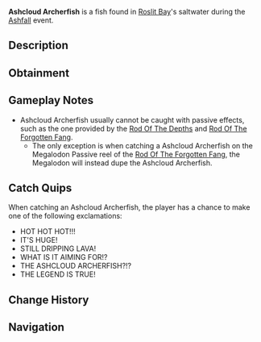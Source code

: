 {{FishInfobox
|image          = Ashcloud Archerfish.png
|rarity         = Limited
|event          = Ashfall
|sea            = First Sea
|location       = [[Ashfall]]
|sublocation    = 
|sources        = Fishing Rod
|nopassive      = 1
|radar_location = 
|prog_speed     = -90
|xp             = 6000
|weather        = Foggy
|time           = 
|season         = 
|bait           = Coal
|base_weight    = 1600
|base_value     = 24000
|weight_range   = 600
|base_chance    = 1
|base_resil     = 5
}}
'''Ashcloud Archerfish''' is a {{Rarity|Limited}} fish found in [[Roslit Bay]]'s saltwater during the [[Ashfall]] event.

== Description ==
{{Description|The guardian of Ashfall, wreathing in plumes of smoke and flickering embers. With masterful precision, the Ashcloud Archerfish shoots scorching lava at its targets with ferocious intent. Nothing is left behind...|Bestiary Entry}}

== Obtainment ==
{{Description|Only can be caught during Ashfall.|Bestiary Hint}}
{{Fish Availability|
Roslit Bay/Ashfall
|top_rods      = 
Great Rod of Oscar\23410.73\102626.95;
Astralhook Rod\21153.83\99840.63;
Tempest Rod\19549.59\100773.38;
Fang of the Eclipse\18869.21\102444.97;
Challenger's Rod\18833.28\98290.76;
Resourceful Rod\11813.08\53904.64;
Destiny Rod\11084.72\49890.46;
Seraphic Rod\18737.26\93249.53;
Ethereal Prism Rod\18121.65\85960.73;
No-Life Rod\14778\77616.06;
Rod Of The Forgotten Fang\14412.05\72131.84;
Free Spirit Rod\11992.94\59685.16;
Rod Of The Exalted One\11033.28\53716.38;
Depthseeker Rod\10404.01\57284.22;
Rod Of The Depths\9718.71\49498.13;
Blazebringer Rod\9600.56\51420.43;
Trident Rod\9079.49\45185.8;
Zeus Rod\8833.3\47310.97;
Verdant Shear Rod\8110.91\44343.44;
Avalanche Rod\7593.2\41928;
Volcanic Rod\7088.45\37965.59;
Steady Rod\2555.74\14348.65
|recommended   = Challenger's Rod
}}

== Gameplay Notes ==
* Ashcloud Archerfish usually cannot be caught with passive effects, such as the one provided by the [[Rod Of The Depths]] and [[Rod Of The Forgotten Fang]].
** The only exception is when catching a Ashcloud Archerfish on the Megalodon Passive reel of the [[Rod Of The Forgotten Fang]], the Megalodon will instead dupe the Ashcloud Archerfish.

== Catch Quips ==
When catching an Ashcloud Archerfish, the player has a chance to make one of the following exclamations:
* HOT HOT HOT!!!
* IT'S HUGE!
* STILL DRIPPING LAVA!
* WHAT IS IT AIMING FOR!?
* THE ASHCLOUD ARCHERFISH?!?
* THE LEGEND IS TRUE!

== Change History ==
{{Change History|{{subst:Current Version}}}}

== Navigation ==
{{Fish Navbox|Ashfall}}